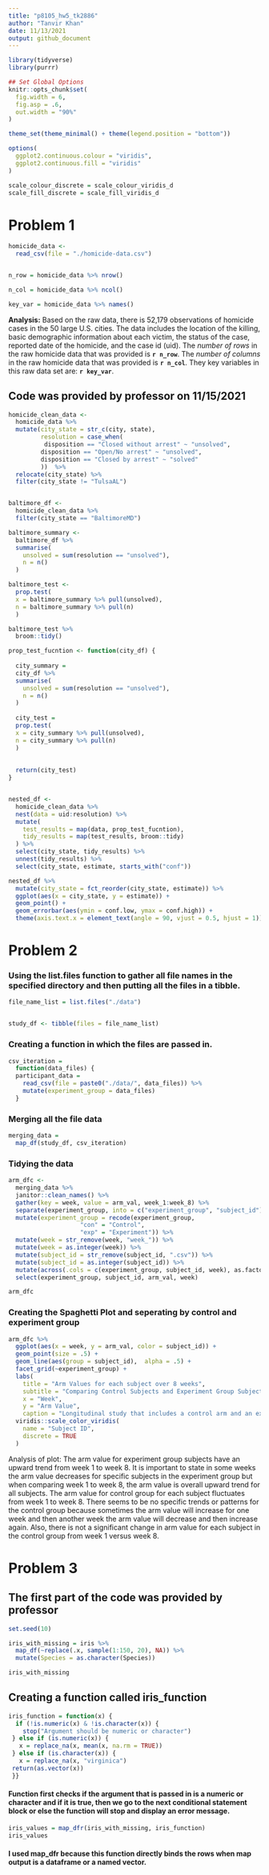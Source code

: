 ```yaml
---
title: "p8105_hw5_tk2886"
author: "Tanvir Khan"
date: 11/13/2021
output: github_document
---
```






```r
library(tidyverse)
library(purrr)

## Set Global Options 
knitr::opts_chunk$set(
  fig.width = 6,
  fig.asp = .6, 
  out.width = "90%"
)

theme_set(theme_minimal() + theme(legend.position = "bottom"))

options(
  ggplot2.continuous.colour = "viridis",
  ggplot2.continuous.fill = "viridis"
)

scale_colour_discrete = scale_colour_viridis_d
scale_fill_discrete = scale_fill_viridis_d
```





# Problem 1

```r
homicide_data <-
  read_csv(file = "./homicide-data.csv")


n_row = homicide_data %>% nrow()

n_col = homicide_data %>% ncol()

key_var = homicide_data %>% names()
```
**Analysis:** Based on the raw data, there is 52,179 observations of homicide cases in the 50 large U.S. cities. The data includes the location of the killing, basic demographic information about each victim, the status of the case, reported date of the homicide, and the case id (uid). The *number of rows* in the raw homicide data that was provided is **`r n_row`**. The *number of columns* in the raw homicide data that was provided is **`r n_col`**. They key variables in this raw data set are: **`r key_var`**. 






## Code was provided by professor on 11/15/2021
```r
homicide_clean_data <-
  homicide_data %>%
  mutate(city_state = str_c(city, state),
         resolution = case_when(
          disposition == "Closed without arrest" ~ "unsolved",
         disposition == "Open/No arrest" ~ "unsolved",
         disposition == "Closed by arrest" ~ "solved"
         ))  %>%
  relocate(city_state) %>%
  filter(city_state != "TulsaAL")


baltimore_df <-  
  homicide_clean_data %>%
  filter(city_state == "BaltimoreMD")

baltimore_summary <-
  baltimore_df %>% 
  summarise(
    unsolved = sum(resolution == "unsolved"),
    n = n()
  )

baltimore_test <-
  prop.test(
  x = baltimore_summary %>% pull(unsolved),
  n = baltimore_summary %>% pull(n)
  )

baltimore_test %>% 
  broom::tidy()

prop_test_fucntion <- function(city_df) {
  
  city_summary =
  city_df %>% 
  summarise(
    unsolved = sum(resolution == "unsolved"),
    n = n()
  )
  
  city_test =
  prop.test(
  x = city_summary %>% pull(unsolved),
  n = city_summary %>% pull(n)
  )
  
  
  return(city_test)
}


nested_df <-
  homicide_clean_data %>% 
  nest(data = uid:resolution) %>%
  mutate(
    test_results = map(data, prop_test_fucntion),
    tidy_results = map(test_results, broom::tidy)
  ) %>%
  select(city_state, tidy_results) %>%
  unnest(tidy_results) %>%
  select(city_state, estimate, starts_with("conf"))

nested_df %>% 
  mutate(city_state = fct_reorder(city_state, estimate)) %>%
  ggplot(aes(x = city_state, y = estimate)) +
  geom_point() +
  geom_errorbar(aes(ymin = conf.low, ymax = conf.high)) +
  theme(axis.text.x = element_text(angle = 90, vjust = 0.5, hjust = 1))
```







# Problem 2 

### Using the list.files function to gather all file names in the specified directory and then putting all the files in a tibble. 
```r
file_name_list = list.files("./data")


study_df <- tibble(files = file_name_list)
```



### Creating a function in which the files are passed in. 
```r
csv_iteration = 
  function(data_files) {
  participant_data = 
    read_csv(file = paste0("./data/", data_files)) %>% 
    mutate(experiment_group = data_files)
  }
```



### Merging all the file data 
```r
merging_data = 
  map_df(study_df, csv_iteration) 
```



### Tidying the data 
```r
arm_dfc <-
  merging_data %>%
  janitor::clean_names() %>%
  gather(key = week, value = arm_val, week_1:week_8) %>%
  separate(experiment_group, into = c("experiment_group", "subject_id"), sep = "_") %>%
  mutate(experiment_group = recode(experiment_group, 
                    "con" = "Control",
                    "exp" = "Experiment")) %>%
  mutate(week = str_remove(week, "week_")) %>%
  mutate(week = as.integer(week)) %>%
  mutate(subject_id = str_remove(subject_id, ".csv")) %>% 
  mutate(subject_id = as.integer(subject_id)) %>%
  mutate(across(.cols = c(experiment_group, subject_id, week), as.factor)) %>%
  select(experiment_group, subject_id, arm_val, week)

arm_dfc
```



### Creating the Spaghetti Plot and seperating by control and experiment group 
```r
arm_dfc %>%
  ggplot(aes(x = week, y = arm_val, color = subject_id)) + 
  geom_point(size = .5) + 
  geom_line(aes(group = subject_id),  alpha = .5) + 
  facet_grid(~experiment_group) +
  labs(
    title = "Arm Values for each subject over 8 weeks",
    subtitle = "Comparing Control Subjects and Experiment Group Subjects", 
    x = "Week", 
    y = "Arm Value",
    caption = "Longitudinal study that includes a control arm and an experimental arm") +
  viridis::scale_color_viridis(
    name = "Subject ID", 
    discrete = TRUE
  )
```

Analysis of plot: The arm value for experiment group subjects have an upward trend from week 1 to week 8. It is important to state in some weeks the arm value decreases for specific subjects in the experiment group but when comparing week 1 to week 8, the arm value is overall upward trend for all subjects. The arm value for control group for each subject fluctuates from week 1 to week 8. There seems to be no specific trends or patterns for the control group because sometimes the arm value will increase for one week and then another week the arm value will decrease and then increase again. Also, there is not a significant change in arm value for each subject in the control group from week 1 versus week 8. 





# Problem 3

## The first part of the code was provided by professor 
```r
set.seed(10)

iris_with_missing = iris %>% 
  map_df(~replace(.x, sample(1:150, 20), NA)) %>%
  mutate(Species = as.character(Species))

iris_with_missing
```



## Creating a function called iris_function
```r
iris_function = function(x) {
  if (!is.numeric(x) & !is.character(x)) {
    stop("Argument should be numeric or character")
 } else if (is.numeric(x)) {
   x = replace_na(x, mean(x, na.rm = TRUE))
 } else if (is.character(x)) {
   x = replace_na(x, "virginica")
 return(as.vector(x))
 }}
```
#### Function first checks if the argument that is passed in is a numeric or character and if it is true, then we go to the next conditional statement block or else the function will stop and display an error message.



```r
iris_values = map_dfr(iris_with_missing, iris_function)
iris_values
```
#### I used map_dfr because this function directly binds the rows when map output is a dataframe or a named vector.
